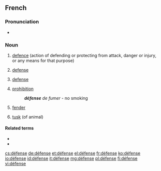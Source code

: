 ==French==
{{wikipedia|lang=fr}}

===Pronunciation===
* {{audio|Fr-défense.ogg|Audio}}

===Noun===
{{fr-noun|f|sort=defense}}

# [[defence]] (action of defending or protecting from attack, danger or injury, or any means for that purpose)
# {{legal|lang=fr}} [[defense]]
# {{sport|lang=fr}} [[defense]]
# [[prohibition]]
#: '''''défense''' de fumer'' - no smoking
# {{nautical|lang=fr}} [[fender]]
# [[tusk]] (of animal)

====Related terms====
* {{l|fr|défendre}}
* {{l|fr|défenseur}}

[[cs:défense]]
[[de:défense]]
[[et:défense]]
[[el:défense]]
[[fr:défense]]
[[ko:défense]]
[[io:défense]]
[[id:défense]]
[[it:défense]]
[[mg:défense]]
[[pl:défense]]
[[fi:défense]]
[[vi:défense]]
